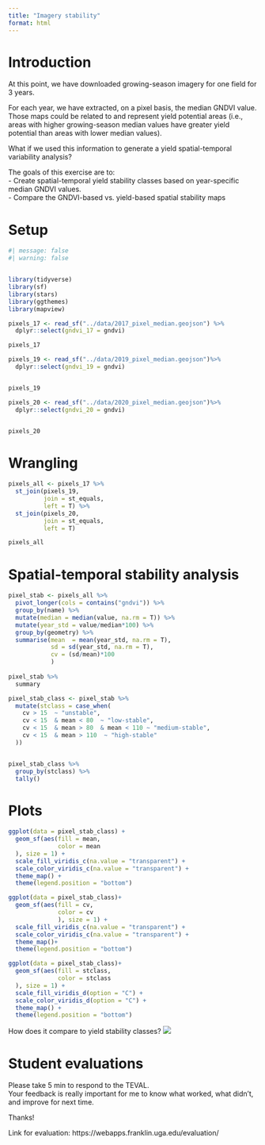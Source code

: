 ```yaml
---
title: "Imagery stability"
format: html
---
```

# Introduction  
At this point, we have downloaded growing-season imagery for one field for 3 years.  

For each year, we have extracted, on a pixel basis, the median GNDVI value. Those maps could be related to and represent yield potential areas (i.e., areas with higher growing-season median values have greater yield potential than areas with lower median values).  

What if we used this information to generate a yield spatial-temporal variability analysis?  

The goals of this exercise are to:  
  - Create spatial-temporal yield stability classes based on year-specific median GNDVI values.  
  - Compare the GNDVI-based vs. yield-based spatial stability maps  
  

# Setup  
```r
#| message: false
#| warning: false


library(tidyverse)
library(sf)
library(stars)
library(ggthemes)
library(mapview)

```

```r
pixels_17 <- read_sf("../data/2017_pixel_median.geojson") %>% 
  dplyr::select(gndvi_17 = gndvi)

pixels_17
```

```r
pixels_19 <- read_sf("../data/2019_pixel_median.geojson")%>% 
  dplyr::select(gndvi_19 = gndvi)


pixels_19
```

```r
pixels_20 <- read_sf("../data/2020_pixel_median.geojson")%>% 
  dplyr::select(gndvi_20 = gndvi)


pixels_20
```

# Wrangling  
```r
pixels_all <- pixels_17 %>%
  st_join(pixels_19,
          join = st_equals,
          left = T) %>%
  st_join(pixels_20,
          join = st_equals,
          left = T)

pixels_all
```

# Spatial-temporal stability analysis  


```r
pixel_stab <- pixels_all %>% 
  pivot_longer(cols = contains("gndvi")) %>% 
  group_by(name) %>% 
  mutate(median = median(value, na.rm = T)) %>% 
  mutate(year_std = value/median*100) %>% 
  group_by(geometry) %>% 
  summarise(mean  = mean(year_std, na.rm = T),
            sd = sd(year_std, na.rm = T),
            cv = (sd/mean)*100
            )
  
pixel_stab %>%
  summary
```


```r
pixel_stab_class <- pixel_stab %>%
  mutate(stclass = case_when(
    cv > 15  ~ "unstable",
    cv < 15  & mean < 80  ~ "low-stable",
    cv < 15  & mean > 80  & mean < 110 ~ "medium-stable",
    cv < 15  & mean > 110  ~ "high-stable"
  ))


pixel_stab_class %>%
  group_by(stclass) %>%
  tally()
```

# Plots  
```r
ggplot(data = pixel_stab_class) +
  geom_sf(aes(fill = mean,
              color = mean
  ), size = 1) +
  scale_fill_viridis_c(na.value = "transparent") +
  scale_color_viridis_c(na.value = "transparent") +
  theme_map() +
  theme(legend.position = "bottom")

```

```r
ggplot(data = pixel_stab_class)+
  geom_sf(aes(fill = cv,
              color = cv
              ), size = 1) +
  scale_fill_viridis_c(na.value = "transparent") +
  scale_color_viridis_c(na.value = "transparent") +
  theme_map()+
  theme(legend.position = "bottom")

```

```r
ggplot(data = pixel_stab_class)+
  geom_sf(aes(fill = stclass,
              color = stclass
  ), size = 1) +
  scale_fill_viridis_d(option = "C") +
  scale_color_viridis_d(option = "C") +
  theme_map() +
  theme(legend.position = "bottom")

```

How does it compare to yield stability classes?
![](../../07_yield_monitor/output/.png)

# Student evaluations  
Please take 5 min to respond to the TEVAL.  
Your feedback is really important for me to know what worked, what didn't, and improve for next time.  

Thanks!


Link for evaluation: https://webapps.franklin.uga.edu/evaluation/

